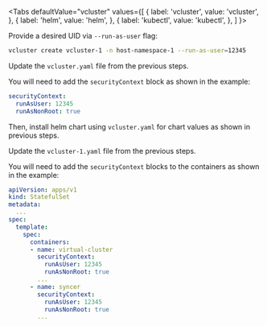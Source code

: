 
<Tabs
  defaultValue="vcluster"
  values={[
    { label: 'vcluster', value: 'vcluster', },
    { label: 'helm', value: 'helm', },
    { label: 'kubectl', value: 'kubectl', },
  ]
}>
<TabItem value="vcluster">

Provide a desired UID via `--run-as-user` flag:

```bash
vcluster create vcluster-1 -n host-namespace-1 --run-as-user=12345
```

</TabItem>
<TabItem value="helm">

Update the `vcluster.yaml` file from the previous steps. 

You will need to add the `securityContext` block as shown in the example:

```yaml
securityContext:
  runAsUser: 12345
  runAsNonRoot: true
```

Then, install helm chart using `vcluster.yaml` for chart values as shown in previous steps.

</TabItem>
<TabItem value="kubectl">

Update the `vcluster-1.yaml` file from the previous steps. 

You will need to add the `securityContext` blocks to the containers as shown in the example:

```yaml {10-12,15-17}
apiVersion: apps/v1
kind: StatefulSet
metadata:
  ...
spec:
  template:
    spec:
      containers:
      - name: virtual-cluster
        securityContext:
          runAsUser: 12345
          runAsNonRoot: true
        ...
      - name: syncer
        securityContext:
          runAsUser: 12345
          runAsNonRoot: true
        ...
```
</TabItem>
</Tabs>
